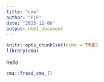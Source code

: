 ```yaml
---
title: "cma"
author: "PjF"
date: "2023-12-06"
output: html_document
---
```


```r
knitr::opts_chunk$set(echo = TRUE)
library(cma)
```

hello

```r
cma::fread_cma_()
```

